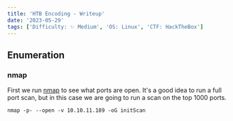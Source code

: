 ```yaml
---
title: 'HTB Encoding - Writeup'
date: '2023-05-29'
tags: ['Difficulty: ✨ Medium', 'OS: Linux', 'CTF: HackTheBox']
---
```


<BoxInfo
  imageURL="/images/htb-encoding-writeup/encoding-machine-overview.png"
  alt="Encoding HTB Overview"
  description="MetaTwo starts with a simple WordPress blog using the BookingPress
        plugin to manage booking events. I’ll find an unauthenticated SQL
        injection in that plugin and use it to get access to the WP admin panel
        as an account that can manage media uploads. I’ll exploit an XML
        external entity (XXE) injection to read files from the host, reading the
        WP configuration, and getting the creds for the FTP server. On the FTP
        server I’ll find a script that is sending emails, and use the creds from
        that to get a shell on the host. The user has a Passpie instance that
        stores the root password. I’ll crack the PGP key protecting the password
        and get a shell as root."
/>

## Enumeration

### nmap

First we run [nmap](https://nmap.org/docs.html) to see what ports are open. It's a good idea to run a full port scan, but in this case we are going to run a scan on the top 1000 ports.

```shell
nmap -p- --open -v 10.10.11.189 -oG initScan
```

